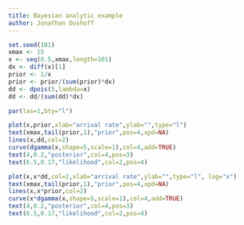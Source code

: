 ```yaml
---
title: Bayesian analytic example
author: Jonathan Dushoff
---
```


```r
set.seed(101)
xmax <- 15
x <- seq(0.5,xmax,length=101)
dx <- diff(x)[1]
prior <- 1/x
prior <- prior/(sum(prior)*dx)
dd <- dpois(5,lambda=x)
dd <- dd/(sum(dd)*dx)

par(las=1,bty="l")
```

```r
plot(x,prior,xlab="arrival rate",ylab="",type="l")
text(xmax,tail(prior,1),"prior",pos=4,xpd=NA)
lines(x,dd,col=2)
curve(dgamma(x,shape=5,scale=1),col=4,add=TRUE)
text(4,0.2,"posterior",col=4,pos=3)
text(6.5,0.17,"likelihood",col=2,pos=4)
```

```r
plot(x,x*dd,col=2,xlab="arrival rate",ylab="",type="l", log="x")
text(xmax,tail(prior,1),"prior",pos=4,xpd=NA)
lines(x,x*prior,col=2)
curve(x*dgamma(x,shape=5,scale=1),col=4,add=TRUE)
text(4,0.2,"posterior",col=4,pos=3)
text(6.5,0.17,"likelihood",col=2,pos=4)
```

